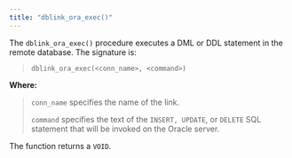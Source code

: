 ```yaml
---
title: "dblink_ora_exec()"
---
```


The `dblink_ora_exec()` procedure executes a DML or DDL statement in the remote database. The signature is:

> `dblink_ora_exec(<conn_name>, <command>)`

**Where:**

> `conn_name` specifies the name of the link.
> 
> `command` specifies the text of the `INSERT, UPDATE`, or `DELETE` SQL statement that will be invoked on the Oracle server.

The function returns a `VOID`.
